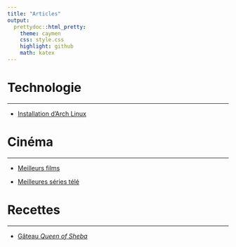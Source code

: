 ```yaml
---
title: "Articles"
output:
  prettydoc::html_pretty:
    theme: caymen
    css: style.css
    highlight: github
    math: katex
---
```

# Technologie

***

-  [Installation d'Arch Linux](arch_install.html)

# Cinéma

***

-  [Meilleurs films](films.html)

-  [Meilleures séries télé](tv.html)

# Recettes

***

-  [Gâteau *Queen of Sheba*](queenofsheba.html)
